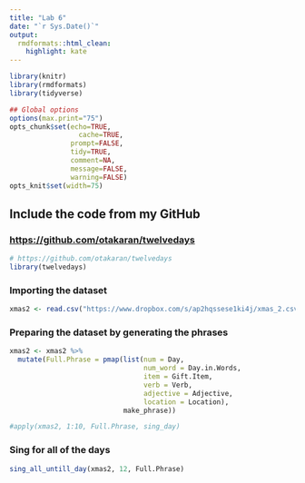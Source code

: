 ```yaml
---
title: "Lab 6"
date: "`r Sys.Date()`"
output:
  rmdformats::html_clean:
    highlight: kate
---
```



```r
library(knitr)
library(rmdformats)
library(tidyverse)

## Global options
options(max.print="75")
opts_chunk$set(echo=TRUE,
	             cache=TRUE,
               prompt=FALSE,
               tidy=TRUE,
               comment=NA,
               message=FALSE,
               warning=FALSE)
opts_knit$set(width=75)
```

## Include the code from my GitHub
### <https://github.com/otakaran/twelvedays>
```r
# https://github.com/otakaran/twelvedays
library(twelvedays)
```

### Importing the dataset
```r
xmas2 <- read.csv("https://www.dropbox.com/s/ap2hqssese1ki4j/xmas_2.csv?dl=1")
```

### Preparing the dataset by generating the phrases
```r
xmas2 <- xmas2 %>%
  mutate(Full.Phrase = pmap(list(num = Day, 
                                 num_word = Day.in.Words, 
                                 item = Gift.Item, 
                                 verb = Verb, 
                                 adjective = Adjective, 
                                 location = Location), 
                            make_phrase))

#apply(xmas2, 1:10, Full.Phrase, sing_day)

```

### Sing for all of the days
```r
sing_all_untill_day(xmas2, 12, Full.Phrase)
```





















